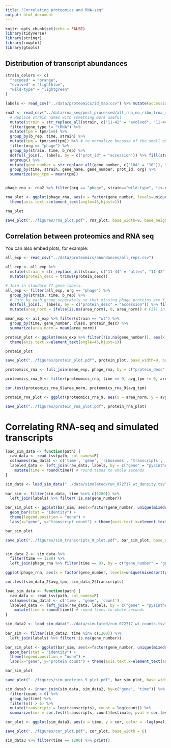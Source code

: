 ```yaml
---
title: "Correlating proteomics and RNA-seq"
output: html_document
---
```


```r
knitr::opts_chunk$set(echo = FALSE)
library(tidyverse)
library(stringr)
library(cowplot)
library(gtools)
```

## Distribution of transcript abundances

```r
strain_colors <- c(
  "recoded" = "orange",
  "evolved" = "lightblue",
  "wild-type" = "lightgreen"
)

labels <- read_csv("../data/proteomics/id_map.csv") %>% mutate(accession = trimws(accession))

rna2 <- read_csv("../data/rna_seq/post_processed/all_rna_no_ribo_trna_merge.csv") %>%
  # Replace strain names with something more useful
  mutate(strain = str_replace_all(strain, c("11-42" = "evolved", "11-44" = "recoded", "11-46" = "wild-type"))) %>%
  filter(gene_type != "tRNA") %>%
  mutate(tpm = tpm/1e6) %>%
  group_by(b_rep, time, strain) %>%
  mutate(tpm = tpm/sum(tpm)) %>% # re-normalize because of the small quantity of tRNAs
  filter(org == "phage") %>%
  group_by(strain, time, b_rep) %>%
  do(full_join(., labels, by = c("prot_id" = "accession")) %>% fill(strain, time, b_rep)) %>%
  ungroup() %>%
  mutate(gene_number = str_replace_all(gene_number, c("10A" = "10")), time = as.numeric(str_replace_all(time, c("min" = "")))) %>%
  group_by(time, strain, gene_name, gene_number, prot_id, org) %>%
  summarize(avg_tpm = mean(tpm))


phage_rna <- rna2 %>% filter(org == "phage", strain=="wild-type", !is.na(gene_number))

rna_plot <- ggplot(phage_rna, aes(x = factor(gene_number, levels=unique(mixedsort(gene_number))), y = avg_tpm)) + geom_bar(stat="identity") + facet_wrap(~time, ncol = 1) + xlab("genes") + ylab("relative transcript abundance") +
  theme(axis.text.x=element_text(angle=45,hjust=1))

rna_plot

save_plot("../figures/rna_plot.pdf", rna_plot, base_width=9, base_height = 5.5)
```

## Correlation between proteomics and RNA seq
You can also embed plots, for example:

```r
all_exp <- read_csv("../data/proteomics/abundances/all_reps.csv")

all_exp <- all_exp %>%
  mutate(strain = str_replace_all(strain, c("11-44" = "atten", "11-42" = "evol", "11-46" = "wt"))) %>%
  mutate(protein_desc = trimws(protein_desc))

# Join in standard T7 gene labels.
all_exp <- filter(all_exp, org == "phage") %>% 
  group_by(strain, time, b_rep) %>%
  # Join by each group seperately so that missing phage proteins are filled in with NAs
  do(full_join(., labels, by = c("protein_desc" = "accession")) %>% fill(strain, time, b_rep)) %>%
  mutate(area_norm = ifelse(is.na(area_norm), 0, area_norm)) # Fill in missing proteins (NAs) with 0

mean_exp <- all_exp %>% filter(strain == "wt") %>%
  group_by(time, gene_number, class, protein_desc) %>% 
  summarize(area_norm = mean(area_norm))

protein_plot <- ggplot(mean_exp %>% filter(!is.na(gene_number)), aes(x = factor(gene_number, levels=unique(mixedsort(gene_number))), y = area_norm)) + geom_bar(stat="identity") + facet_wrap(~time, ncol = 1) + xlab("genes") + ylab("relative protein abundance") +
  theme(axis.text.x=element_text(angle=45,hjust=1))

protein_plot

save_plot("../figures/protein_plot.pdf", protein_plot, base_width=9, base_height = 5.5)

proteomics_rna <- full_join(mean_exp, phage_rna, by = c("protein_desc" = "prot_id", "time" = "time"))

proteomics_rna_9 <- filter(proteomics_rna, time == 9, avg_tpm != 0, area_norm != 0) %>% mutate(avg_tpm = log(avg_tpm), area_norm = log(area_norm))

cor.test(proteomics_rna_9$area_norm, proteomics_rna_9$avg_tpm)

protein_rna_plot <- ggplot(proteomics_rna_9, aes(x = area_norm, y = avg_tpm)) + geom_point() + xlab("log(protein abundance)") + ylab("log(transcript abundance)")

save_plot("../figures/protein_rna_plot.pdf", protein_rna_plot) 

```

# Correlating RNA-seq and simulated transcripts

```r

load_sim_data <- function(path) {
  raw_data <- read_tsv(path, col_names=F) 
  colnames(raw_data) <- c('time', 'gene', 'ribosomes', 'transcripts', 'density')
  labeled_data <- left_join(raw_data, labels, by = c("gene" = "pysinthe")) %>% 
    mutate(time = round(time)) # round times to whole seconds
}

sim_data <- load_sim_data("../data/simulated/run_072717_wt_density.tsv") 
  
bar_sim <- filter(sim_data, time %in% c(1200)) %>%
  left_join(labels) %>% filter(!is.na(gene_number))

bar_sim_plot <- ggplot(bar_sim, aes(x=factor(gene_number, unique(mixedsort(gene_number))), y=transcripts)) +
  geom_bar(stat = "identity") +
  theme(legend.position = "none") +
  labs(x="gene", y="transcript count") + theme(axis.text.x=element_text(angle=45,hjust=1))

bar_sim_plot

save_plot("../figures/sim_transcripts_9_plot.pdf", bar_sim_plot, base_width = 11, base_height = 3) 


sim_data_2 <- sim_data %>%
  filter(time == 1200) %>%
  left_join(phage_rna %>% filter(time == 9), by = c("gene_number" = "gene_number"))

ggplot(phage_rna, aes(x = factor(gene_number, levels=unique(mixedsort(gene_number))), y = avg_tpm)) + geom_bar(stat="identity") + facet_wrap(~time, ncol = 1)

cor.test(sim_data_2$avg_tpm, sim_data_2$transcripts)

```

```r

load_sim_data <- function(path) {
  raw_data <- read_tsv(path, col_names=F) 
  colnames(raw_data) <- c('time', 'gene', 'count')
  labeled_data <- left_join(raw_data, labels, by = c("gene" = "pysinthe")) %>% 
    mutate(time = round(time)) # round times to whole seconds
}

sim_data2 <- load_sim_data("../data/simulated/run_072717_wt_counts.tsv") 
  
bar_sim <- filter(sim_data2, time %in% c(1200)) %>%
  left_join(labels) %>% filter(!is.na(gene_number))

bar_sim_plot <- ggplot(bar_sim, aes(x=factor(gene_number, unique(mixedsort(gene_number))), y=count)) +
  geom_bar(stat = "identity") +
  theme(legend.position = "none") +
  labs(x="gene", y="protein count") + theme(axis.text.x=element_text(angle=45,hjust=1))

bar_sim_plot

save_plot("../figures/sim_proteins_9_plot.pdf", bar_sim_plot, base_width = 11, base_height = 3) 

```
```r

sim_data3 <- inner_join(sim_data, sim_data2, by=c("gene", "time")) %>%
  filter(count > 0) %>%
  group_by(time) %>%
  filter(n() > 6) %>%
  mutate(transcripts = log(transcripts), count = log(count)) %>%
  summarize(cor = cor.test(transcripts, count)$estimate, pval = cor.test(transcripts, count)$p.value)

cor_plot <- ggplot(sim_data3, aes(x = time, y = cor, color = -log(pval))) + geom_line() + ylim(-1,1) + geom_vline(xintercept = 1200)

save_plot("../figures/cor_plot.pdf", cor_plot, base_width = 6)

sim_data3 %>% filter(time == 1200) %>% print()

```